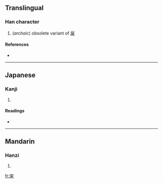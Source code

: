 {{zh-hanzi|{{zh-lookup|宩}}}}
==Translingual==

===Han character===
{{Han char|rn=40|rad=宀|as=06|sn=9|four=|canj=十火木 (JFD)}}

# (''archaic'') obsolete variant of [[屎]]

====References====
* {{Han ref|kx=0285.101|dkj=07147|hdz=20929.010|uh=5BA9|ud=23465}}

----

==Japanese==

===Kanji===
{{ja-kanji|grade=|rs=宀06}}

# {{defn|Japanese}}

====Readings====
* {{ja-readings|on=[[し]] (shi)|kun=}}

----

==Mandarin==

===Hanzi===
{{cmn-hanzi|pin=[[shǐ]] ([[shi3]])|wg=shih<sup>3</sup>}}

# {{defn|Mandarin}}

[[fr:宩]]